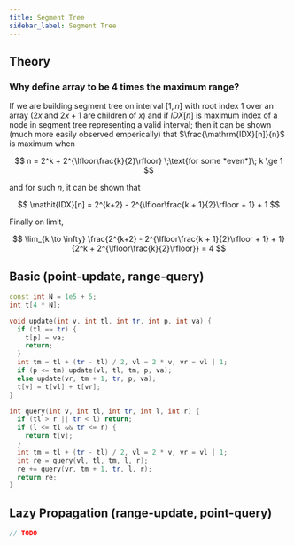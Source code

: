 ```yaml
---
title: Segment Tree
sidebar_label: Segment Tree
---
```


## Theory

### Why define array to be 4 times the maximum range?

If we are building segment tree on interval $[1, n]$ with root index 1 over an array ($2x$ and $2x + 1$ are children of $x$) and if $\mathit{IDX}[n]$ is maximum index of a node in segment tree representing a valid interval; then it can be shown (much more easily observed emperically) that $\frac{\mathrm{IDX}[n]}{n}$ is maximum when

$$
n = 2^k + 2^{\lfloor\frac{k}{2}\rfloor} \;\text{for some *even*}\; k \ge 1
$$

and for such $n$, it can be shown that

$$
\mathit{IDX}[n] = 2^{k+2} - 2^{\lfloor\frac{k + 1}{2}\rfloor + 1} + 1
$$

Finally on limit,

$$
\lim_{k \to \infty} \frac{2^{k+2} - 2^{\lfloor\frac{k + 1}{2}\rfloor + 1} + 1}{2^k + 2^{\lfloor\frac{k}{2}\rfloor}} = 4
$$

## Basic (point-update, range-query)

```cpp
const int N = 1e5 + 5;
int t[4 * N];

void update(int v, int tl, int tr, int p, int va) {
  if (tl == tr) {
    t[p] = va;
    return;
  }
  int tm = tl + (tr - tl) / 2, vl = 2 * v, vr = vl | 1;
  if (p <= tm) update(vl, tl, tm, p, va);
  else update(vr, tm + 1, tr, p, va);
  t[v] = t[vl] + t[vr];
}

int query(int v, int tl, int tr, int l, int r) {
  if (tl > r || tr < l) return;
  if (l <= tl && tr <= r) {
    return t[v];
  }
  int tm = tl + (tr - tl) / 2, vl = 2 * v, vr = vl | 1;
  int re = query(vl, tl, tm, l, r);
  re += query(vr, tm + 1, tr, l, r);
  return re;
}
```

## Lazy Propagation (range-update, point-query)

```cpp
// TODO
```
